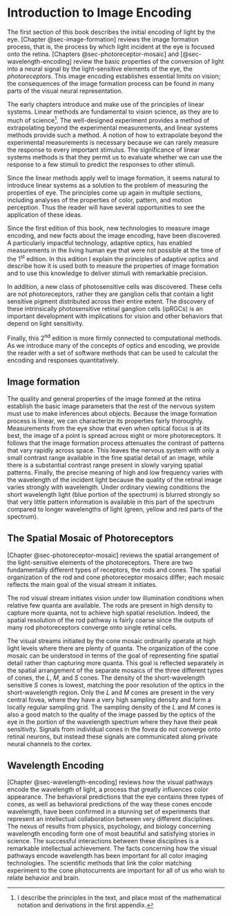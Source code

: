 # Introduction to Image Encoding {.unnumbered}

The first section of this book describes the initial encoding of light by the eye.  [Chapter @sec-image-formation] reviews the image formation process, that is, the process by which light incident at the eye is focused onto the retina. [Chapters @sec-photoreceptor-mosaic] and [@sec-wavelength-encoding] review the basic properties of the conversion of light into a neural signal by the light-sensitive elements of the eye, the *photoreceptors*. This image encoding establishes essential limits on vision; the consequences of the image formation process can be found in many parts of the visual neural representation.

The early chapters introduce and make use of the principles of linear systems. Linear methods are fundamental to vision science, as they are to much of science[^linear-systems]. The well-designed experiment provides a method of extrapolating beyond the experimental measurements, and linear systems methods provide such a method. A notion of how to extrapolate beyond the experimental measurements is necessary because we can rarely measure the response to every important stimulus. The significance of linear systems methods is that they permit us to evaluate whether we can use the response to a few stimuli to predict the responses to other stimuli.

Since the linear methods apply well to image formation, it seems natural to introduce linear systems as a solution to the problem of measuring the properties of eye. The principles come up again in multiple sections, including analyses of the properties of color, pattern, and motion perception. Thus the reader will have several opportunities to see the application of these ideas.

Since the first edition of this book, new technologies to measure image encoding, and new facts about the image encoding, have been discovered. A particularly impactful technology, adaptive optics, has enabled measurements in the living human eye that were not possible at the time of the 1<sup>st</sup> edition. In this edition I explain the principles of adaptive optics and describe how it is used both to measure the properties of image formation and to use this knowledge to deliver stimuli with remarkable precision.

In addition, a new class of photosensitive cells was discovered. These cells are not photoreceptors, rather they are ganglion cells that contain a light sensitive pigment distributed across their entire extent. The discovery of these intrinsically photosensitive retinal ganglion cells (ipRGCs) is an important development with implications for vision and other behaviors that depend on light sensitivity.

Finally, this 2<sup>nd</sup> edition is more firmly connected to computational methods. As we introduce many of the concepts of optics and encoding, we provide the reader with a set of software methods that can be used to calculat the encoding and responses quantitatively.

## Image formation

The quality and general properties of the image formed at the retina establish the basic image parameters that the rest of the nervous system must use to make inferences about objects. Because the image formation process is linear, we can characterize its properties fairly thoroughly. Measurements from the eye show that even when optical focus is at its best, the image of a point is spread across eight or more photoreceptors. It follows that the image formation process attenuates the contrast of patterns that vary rapidly across space. This leaves the nervous system with only a small contrast range available in the fine spatial detail of an image, while there is a substantial contrast range present in slowly varying spatial patterns. Finally, the precise meaning of high and low frequency varies with the wavelength of the incident light because the quality of the retinal image varies strongly with wavelength. Under ordinary viewing conditions the short wavelength light (blue portion of the spectrum) is blurred strongly so that very little pattern information is available in this part of the spectrum compared to longer wavelengths of light (green, yellow and red parts of the spectrum).

## The Spatial Mosaic of Photoreceptors

[Chapter @sec-photoreceptor-mosaic] reviews the spatial arrangement of the light-sensitive elements of the photoreceptors. There are two fundamentally different types of receptors, the rods and cones. The spatial organization of the rod and cone photoreceptor mosaics differ; each mosaic reflects the main goal of the visual stream it initiates.

The rod visual stream initiates vision under low illumination conditions when relative few quanta are available. The rods are present in high density to capture more quanta, not to achieve high spatial resolution. Indeed, the spatial resolution of the rod pathway is fairly coarse since the outputs of many rod photoreceptors converge onto single retinal cells.

The visual streams initiated by the cone mosaic ordinarily operate at high light levels where there are plenty of quanta. The organization of the cone mosaic can be understood in terms of the goal of representing fine spatial detail rather than capturing more quanta. This goal is reflected separately in the spatial arrangement of the separate mosaics of the three different types of cones, the $L$, $M$, and $S$ cones. The density of the short-wavelength sensitive $S$ cones is lowest, matching the poor resolution of the optics in the short-wavelength region. Only the $L$ and $M$ cones are present in the very central fovea, where they have a very high sampling density and form a locally regular sampling grid. The sampling density of the $L$ and $M$ cones is also a good match to the quality of the image passed by the optics of the eye in the portion of the wavelength spectrum where they have their peak sensitivity. Signals from individual cones in the fovea do not converge onto retinal neurons, but instead these signals are communicated along private neural channels to the cortex.

## Wavelength Encoding

[Chapter @sec-wavelength-encoding] reviews how the visual pathways encode the wavelength of light, a process that greatly influences color appearance. The behavioral predictions that the eye contains three types of cones, as well as behavioral predictions of the way these cones encode wavelength, have been confirmed in a stunning set of experiments that represent an intellectual collaboration between very different disciplines. The nexus of results from physics, psychology, and biology concerning wavelength encoding form one of most beautiful and satisfying stories in science. The successful interactions between these disciplines is a remarkable intellectual achievement. The facts concerning how the visual pathways encode wavelength has been important for all color imaging technologies. The scientific methods that link the color matching experiment to the cone photocurrents are important for all of us who wish to relate behavior and brain.

[^linear-systems]: I describe the principles in the text, and place most of the mathematical notation and derivations in the first appendix.